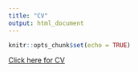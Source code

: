 ```yaml
---
title: "CV"
output: html_document
---
```


```r
knitr::opts_chunk$set(echo = TRUE)
```

[Click here for CV](cv.pdf)